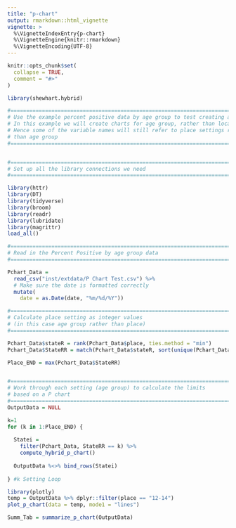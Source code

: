 ```yaml
---
title: "p-chart"
output: rmarkdown::html_vignette
vignette: >
  %\VignetteIndexEntry{p-chart}
  %\VignetteEngine{knitr::rmarkdown}
  %\VignetteEncoding{UTF-8}
---
```


```r
knitr::opts_chunk$set(
  collapse = TRUE,
  comment = "#>"
)
```

```r
library(shewhart.hybrid)
```

```r
#===============================================================================
# Use the example percent positive data by age group to test creating a P chart
# In this example we will create charts for age group, rather than location
# Hence some of the variable names will still refer to place settings rather
# than age group
#===============================================================================


#===============================================================================
# Set up all the library connections we need
#===============================================================================

library(httr)
library(DT)
library(tidyverse)
library(broom)
library(readr)
library(lubridate)
library(magrittr)
load_all()

#===============================================================================
# Read in the Percent Positive by age group data
#===============================================================================

Pchart_Data = 
  read_csv("inst/extdata/P Chart Test.csv") %>%
  # Make sure the date is formatted correctly
  mutate(
    date = as.Date(date, "%m/%d/%Y"))

```


```r

#===============================================================================
# Calculate place setting as integer values 
# (in this case age group rather than place)  
#===============================================================================

Pchart_Data$stateR = rank(Pchart_Data$place, ties.method = "min")
Pchart_Data$StateRR = match(Pchart_Data$stateR, sort(unique(Pchart_Data$stateR)))

Place_END = max(Pchart_Data$StateRR)


#===============================================================================
# Work through each setting (age group) to calculate the limits 
# based on a P chart
#===============================================================================
OutputData = NULL

k=1
for (k in 1:Place_END) {
  
  Statei = 
    filter(Pchart_Data, StateRR == k) %>%
    compute_hybrid_p_chart()
  
  OutputData %<>% bind_rows(Statei)
  
} #k Setting Loop

```


```r

library(plotly)
temp = OutputData %>% dplyr::filter(place == "12-14")
plot_p_chart(data = temp, mode1 = "lines")

```

```r

Summ_Tab = summarize_p_chart(OutputData)


```

